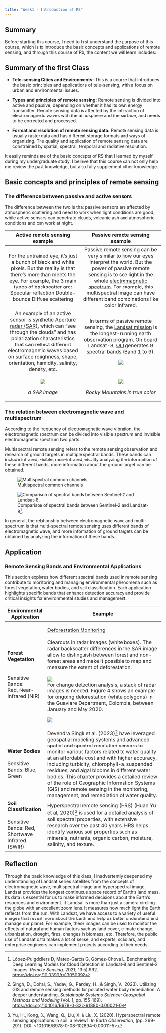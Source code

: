 ```yaml
---
title: "Week1 - Introduction of RS"
---
```


## Summary

Before starting this course, I need to first understand the purpose of this course, which is to introduce the basic concepts and applications of remote sensing, and through this course of RS, the content we will learn includes:

::: callout-tip
## **Summary of the first Class**

-   **Tele-sensing Cities and Environments:** This is a course that introduces the basic principles and applications of tele-sensing, with a focus on urban and environmental issues.

-   **Types and principles of remote sensing:** Remote sensing is divided into active and passive, depending on whether it has its own energy transmitter. Remote sensing data is affected by the interaction of electromagnetic waves with the atmosphere and the surface, and needs to be corrected and processed.

-   **Format and resolution of remote sensing data:** Remote sensing data is usually raster data and has different storage formats and ways of organizing. The quality and application of remote sensing data are constrained by spatial, spectral, temporal and radiative resolution.
:::

It easily reminds me of the basic concepts of RS that I learned by myself during my undergraduate study. I believe that this course can not only help me review the past knowledge, but also fully supplement other knowledge.

## Basic concepts and principles of remote sensing

### The difference between passive and active sensors

The difference between the two is that passive sensors are affected by atmospheric scattering and need to work when light conditions are good, while active sensors can penetrate clouds, volcanic ash and atmospheric conditions and can work at night.

+-----------------------------------------------------------------------------------------------------------------------------------------------------------------------------------------------------------------------------------------------------------------------------------------------------------------------------------------------------------+----------------------------------------------------------------------------------------------------------------------------------------------------------------------------------------------------------------------------------------------------------------------------------------------------------------------------------------------------------------------------+
| Active remote sensing example                                                                                                                                                                                                                                                                                                                             | Passive remote sensing example                                                                                                                                                                                                                                                                                                                                             |
+:=========================================================================================================================================================================================================================================================================================================================================================:+:==========================================================================================================================================================================================================================================================================================================================================================================:+
| For the untrained eye, it’s just a bunch of black and white pixels. But the reality is that there’s more than meets the eye. For example, the 3 main types of backscatter are: Specular reflection Double-bounce Diffuse scattering                                                                                                                       | Passive remote sensing can be very similar to how our eyes interpret the world. But the power of passive remote sensing is to see light in the whole [electromagnetic spectrum](https://gisgeography.com/multispectral-vs-hyperspectral-imagery-explained/){style="blue"}. For example, this multispectral image can have different band combinations like color infrared. |
+-----------------------------------------------------------------------------------------------------------------------------------------------------------------------------------------------------------------------------------------------------------------------------------------------------------------------------------------------------------+----------------------------------------------------------------------------------------------------------------------------------------------------------------------------------------------------------------------------------------------------------------------------------------------------------------------------------------------------------------------------+
| An example of an active sensor is [synthetic Aperture radar (SAR)](https://gisgeography.com/synthetic-aperture-radar-examples/){style="blue"}, which can "see through the clouds" and has polarization characteristics that can reflect different electromagnetic waves based on surface roughness, shape, orientation, humidity, salinity, density, etc. | In terms of passive remote sensing, the [Landsat mission](http://landsat.gsfc.nasa.gov/) is the longest-running earth observation program. On board Landsat-8, [OLI](https://landsat.gsfc.nasa.gov/satellites/landsat-8/spacecraft-instruments/operational-land-imager/){.illustration style="blue"} generates 9 spectral bands (Band 1 to 9).                             |
|                                                                                                                                                                                                                                                                                                                                                           |                                                                                                                                                                                                                                                                                                                                                                            |
|                                                                                                                                                                                                                                                                                                                                                           | ![](images/clipboard-2255416882.png)                                                                                                                                                                                                                                                                                                                                       |
+-----------------------------------------------------------------------------------------------------------------------------------------------------------------------------------------------------------------------------------------------------------------------------------------------------------------------------------------------------------+----------------------------------------------------------------------------------------------------------------------------------------------------------------------------------------------------------------------------------------------------------------------------------------------------------------------------------------------------------------------------+
| ![](images/clipboard-3788896385.png)                                                                                                                                                                                                                                                                                                                      | *![](images/clipboard-3968367586.png)*                                                                                                                                                                                                                                                                                                                                     |
|                                                                                                                                                                                                                                                                                                                                                           |                                                                                                                                                                                                                                                                                                                                                                            |
| *a SAR image*                                                                                                                                                                                                                                                                                                                                             | *Rocky Mountains in true color*                                                                                                                                                                                                                                                                                                                                            |
+-----------------------------------------------------------------------------------------------------------------------------------------------------------------------------------------------------------------------------------------------------------------------------------------------------------------------------------------------------------+----------------------------------------------------------------------------------------------------------------------------------------------------------------------------------------------------------------------------------------------------------------------------------------------------------------------------------------------------------------------------+

### The relation between electromagnetic wave and multispectrum

According to the frequency of electromagnetic wave vibration, the electromagnetic spectrum can be divided into visible spectrum and invisible electromagnetic spectrum two parts.

Multispectral remote sensing refers to the remote sensing observation and research of ground targets in multiple spectral bands. These bands can include infrared, visible, near-infrared, etc. By analyzing the information of these different bands, more information about the ground target can be obtained.

![Multispectral common channels](images/clipboard-1755175584.png)

![Comparison of spectral bands between Sentinel-2 and Landsat-8[^intro-1].](images/remotesensing-13-00992-g003.webp)

[^intro-1]: López-Puigdollers D, Mateo-García G, Gómez-Chova L. Benchmarking Deep Learning Models for Cloud Detection in Landsat-8 and Sentinel-2 Images. *Remote Sensing*. 2021; 13(5):992. <https://doi.org/10.3390/rs13050992>

[^intro-2]: López-Puigdollers D, Mateo-García G, Gómez-Chova L. Benchmarking Deep Learning Models for Cloud Detection in Landsat-8 and Sentinel-2 Images. *Remote Sensing*. 2021; 13(5):992. <https://doi.org/10.3390/rs13050992>

In general, the relationship between electromagnetic wave and multi-spectrum is that multi-spectral remote sensing uses different bands of electromagnetic wave, and more information of ground targets can be obtained by analyzing the information of these bands.

## Application

### Remote Sensing Bands and Environmental Applications

This section explores how different spectral bands used in remote sensing contribute to monitoring and managing environmental phenomena such as forest vegetation, water bodies, and soil classification. Each application highlights specific bands that enhance detection accuracy and provide critical insights for environmental studies and management.

+-------------------------------------------------+--------------------------------------------------------------------------------------------------------------------------------------------------------------------------------------------------------------------------------------------------------------------------------------------------------------------------------------------------------------------------------------------------------------------------------------------------------------------------------------------------------------------------------+
| Environmental Application                       | Example                                                                                                                                                                                                                                                                                                                                                                                                                                                                                                                        |
+=================================================+================================================================================================================================================================================================================================================================================================================================================================================================================================================================================================================================+
| **Forest Vegetation**\                          | [Deforestation Monitoring](https://www.iceye.com/blog/deforestation-and-forest-degradation-monitoring-with-sar-satellite-imagery#:~:text=SAR%20satellite%20imagery%20is%20a%20valuable%20and%20important,a%20reliable%20source%20of%20information%20for%20monitoring%20activities.)\                                                                                                                                                                                                                                           |
| \                                               | \                                                                                                                                                                                                                                                                                                                                                                                                                                                                                                                              |
| \                                               | Clearcuts in radar images (white boxes). The radar backscatter differences in the SAR image allow to distinguish between forest and non-forest areas and make it possible to map and measure the extent of deforestation.\                                                                                                                                                                                                                                                                                                     |
| Sensitive Bands:\                               | \                                                                                                                                                                                                                                                                                                                                                                                                                                                                                                                              |
| Red, Near-Infrared (NIR)                        | ![](images/clipboard-2079341.png)\                                                                                                                                                                                                                                                                                                                                                                                                                                                                                             |
|                                                 | For change detection analysis, a stack of radar images is needed. Figure 4 shows an example for ongoing deforestation (white polygons) in the Guaviare Department, Colombia, between January and May 2020.                                                                                                                                                                                                                                                                                                                     |
|                                                 |                                                                                                                                                                                                                                                                                                                                                                                                                                                                                                                                |
|                                                 | ![](images/clipboard-2262673544.png)                                                                                                                                                                                                                                                                                                                                                                                                                                                                                           |
+-------------------------------------------------+--------------------------------------------------------------------------------------------------------------------------------------------------------------------------------------------------------------------------------------------------------------------------------------------------------------------------------------------------------------------------------------------------------------------------------------------------------------------------------------------------------------------------------+
| **Water Bodies**\                               | Devendra Singh et al. (2023)[^intro-3] have leveraged geospatial modeling systems and advanced spatial and spectral resolution sensors to monitor various factors related to water quality at an affordable cost and with higher accuracy, including turbidity, chlorophyll-a, suspended residues, and algal blooms in different water bodies. This chapter provides a detailed review of the role of Geographic Information Systems (GIS) and remote sensing in the monitoring, management, and remediation of water quality. |
| \                                               |                                                                                                                                                                                                                                                                                                                                                                                                                                                                                                                                |
| Sensitive Bands: Blue, Green                    |                                                                                                                                                                                                                                                                                                                                                                                                                                                                                                                                |
+-------------------------------------------------+--------------------------------------------------------------------------------------------------------------------------------------------------------------------------------------------------------------------------------------------------------------------------------------------------------------------------------------------------------------------------------------------------------------------------------------------------------------------------------------------------------------------------------+
| **Soil Classification**\                        | Hyperspectral remote sensing (HRS) (Huan Yu et al, 2020)[^intro-4] is used for a detailed analysis of soil spectral properties, with extensive research over the past 40 years. HRS helps identify various soil properties such as minerals, nutrients, organic carbon, moisture, salinity, and texture.                                                                                                                                                                                                                       |
| \                                               |                                                                                                                                                                                                                                                                                                                                                                                                                                                                                                                                |
| Sensitive Bands: Red, Shortwave Infrared (SWIR) |                                                                                                                                                                                                                                                                                                                                                                                                                                                                                                                                |
+-------------------------------------------------+--------------------------------------------------------------------------------------------------------------------------------------------------------------------------------------------------------------------------------------------------------------------------------------------------------------------------------------------------------------------------------------------------------------------------------------------------------------------------------------------------------------------------------+

[^intro-3]: Singh, D., Dohal, S., Yadav, G., Pandey, H., & Singh, V. (2023). Utilizing GIS and remote sensing methods for polluted water body remediation: A deeper understanding. *Sustainable Systems Science: Geospatial Methods and Modeling* (Vol. 1, pp. 155-169). <https://doi.org/10.1016/B978-0-323-91880-0.00021-0>

[^intro-4]: Yu, H., Kong, B., Wang, Q., Liu, X. & Liu, X. (2020). Hyperspectral remote sensing applications in soil: a review1. *In Earth Observation*, (pp. 269-291). DOI: \<10.1016/B978-0-08-102894-0.00011-5\>

## Reflection

Through the basic knowledge of this class, I inadvertently deepened my understanding of Landsat series satellites from the concepts of electromagnetic wave, multispectral image and hyperspectral image. Landsat provides the longest continuous space record of Earth’s land mass. Its data is essential for us to make informed decisions about the Earth’s resources and environment. It Landsat is more than just a camera circling the globe with an excellent zoom lens. It measures how much light the Earth reflects from the sun. With Landsat, we have access to a variety of useful images that reveal more about the Earth and help us better understand and manage our planet. For example, these images can be used to monitor the effects of natural and human factors such as land cover, climate change, urbanization, drought, fires, changes in biomass, etc. Therefore, the public use of Landsat data makes a lot of sense, and experts, scholars, and enterprise engineers can implement projects according to their needs.
